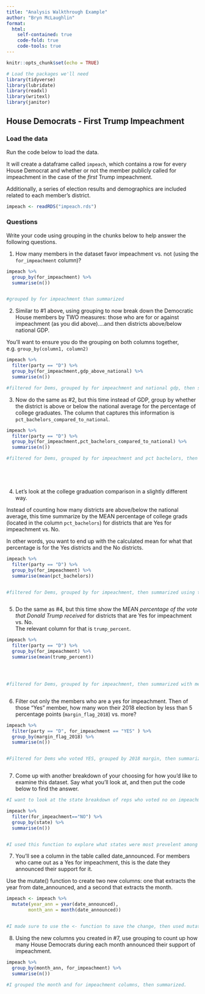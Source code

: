 ```yaml
---
title: "Analysis Walkthrough Example"
author: "Bryn McLaughlin"
format:
  html:
    self-contained: true
    code-fold: true
    code-tools: true
---
```


```r
knitr::opts_chunk$set(echo = TRUE)

# Load the packages we'll need
library(tidyverse)
library(lubridate)
library(readxl)
library(writexl)
library(janitor)

```

## House Democrats - First Trump Impeachment

### Load the data

Run the code below to load the data.

It will create a dataframe called `impeach`, which contains a row for every House Democrat and whether or not the member publicly called for impeachment in the case of the *first* Trump impeachment.

Additionally, a series of election results and demographics are included related to each member's district.

```r

impeach <- readRDS("impeach.rds")


```

### Questions

Write your code using grouping in the chunks below to help answer the following questions.

1)  How many members in the dataset favor impeachment vs. not (using the `for_impeachment` column)?

```r


impeach %>% 
  group_by(for_impeachment) %>% 
  summarise(n())


#grouped by for impeachment than summarized
```

2)  Similar to #1 above, using grouping to now break down the Democratic House members by TWO measures: those who are for or against impeachment (as you did above)....and then districts above/below national GDP.

You'll want to ensure you do the grouping on both columns together, e.g. `group_by(column1, column2)`

```r



impeach %>% 
  filter(party == "D") %>% 
  group_by(for_impeachment,gdp_above_national) %>% 
  summarise(n())

#filtered for Dems, grouped by for impeachment and national gdp, then summarized
```

3)  Now do the same as #2, but this time instead of GDP, group by whether the district is above or below the national average for the percentage of college graduates. The column that captures this information is `pct_bachelors_compared_to_national`.

```r


impeach %>% 
  filter(party == "D") %>% 
  group_by(for_impeachment,pct_bachelors_compared_to_national) %>% 
  summarise(n())

#filtered for Dems, grouped by for impeachment and pct bachelors, then summarized.






```

4)  Let's look at the college graduation comparison in a slightly different way.

Instead of counting how many districts are above/below the national average, this time summarize by the MEAN percentage of college grads (located in the column `pct_bachelors`) for districts that are Yes for impeachment vs. No.

In other words, you want to end up with the calculated mean for what that percentage is for the Yes districts and the No districts.

```r


impeach %>% 
  filter(party == "D") %>% 
  group_by(for_impeachment) %>% 
  summarise(mean(pct_bachelors))


#filtered for Dems, grouped by for impeachment, then summarized using the mean of percent of pop w bachelors degree.



```

5)  Do the same as #4, but this time show the MEAN *percentage of the vote that Donald Trump received* for districts that are Yes for impeachment vs. No.\
    The relevant column for that is `trump_percent`.

```r


impeach %>% 
  filter(party == "D") %>% 
  group_by(for_impeachment) %>% 
  summarise(mean(trump_percent))




#filtered for Dems, grouped by for impeachment, then summarized with mean of pop that voted for Trump.



```

6)  Filter out only the members who are a yes for impeachment. Then of those "Yes" member, how many won their 2018 election by less than 5 percentage points (`margin_flag_2018`) vs. more?

```r

  
impeach %>% 
  filter(party == "D", for_impeachment == "YES" ) %>% 
  group_by(margin_flag_2018) %>% 
  summarise(n())


#Filtered for Dems who voted YES, grouped by 2018 margin, then summarized.



```

7)  Come up with another breakdown of your choosing for how you'd like to examine this dataset. Say what you'll look at, and then put the code below to find the answer.

```r

#I want to look at the state breakdown of reps who voted no on impeachment.

impeach %>% 
  filter(for_impeachment=="NO") %>% 
  group_by(state) %>% 
  summarise(n())


#I used this function to explore what states were most prevelent among reps voting NO on impeachment. I filtered for NO, grouped by state, and summarized.


```

7)  You'll see a column in the table called date_announced. For members who came out as a Yes for impeachment, this is the date they announced their support for it.

Use the mutate() function to create two new columns: one that extracts the year from date_announced, and a second that extracts the month.

```r

impeach <- impeach %>%
  mutate(year_ann = year(date_announced),
        month_ann = month(date_announced))


#I made sure to use the <- function to save the change, then used mutate to create a new year and new month column from date_announced.

```

8)  Using the new columns you created in #7, use grouping to count up how many House Democrats during each month announced their support of impeachment.

```r

  
impeach %>%
  group_by(month_ann, for_impeachment) %>% 
  summarise(n())

#I grouped the month and for impeachment columns, then summarized.





```
